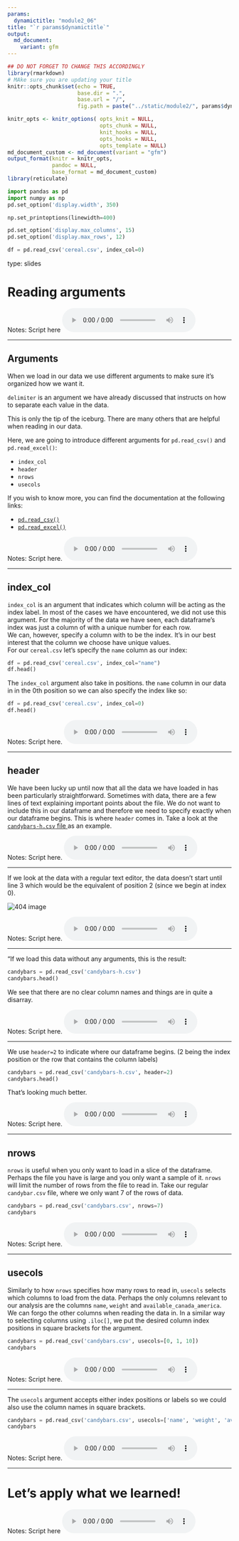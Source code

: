 ```yaml
---
params:
  dynamictitle: "module2_06"
title: "`r params$dynamictitle`"
output: 
  md_document:
    variant: gfm
---
```



```r
## DO NOT FORGET TO CHANGE THIS ACCORDINGLY 
library(rmarkdown)
# MAke sure you are updating your title 
knitr::opts_chunk$set(echo = TRUE,
                      base.dir = ".", 
                      base.url = "/",
                      fig.path = paste("../static/module2/", params$dynamictitle,"/", sep = ""))

knitr_opts <- knitr_options( opts_knit = NULL,
                             opts_chunk = NULL,
                             knit_hooks = NULL,
                             opts_hooks = NULL,
                             opts_template = NULL)
md_document_custom <- md_document(variant = "gfm")
output_format(knitr = knitr_opts,
              pandoc = NULL,
              base_format = md_document_custom)
library(reticulate)

```


```python
import pandas as pd
import numpy as np
pd.set_option('display.width', 350)

np.set_printoptions(linewidth=400)

pd.set_option('display.max_columns', 15)
pd.set_option('display.max_rows', 12)

df = pd.read_csv('cereal.csv', index_col=0)
```


type: slides

# Reading arguments

Notes: Script here
<html>
<audio controls >
  <source src="/placeholder_audio.mp3" />
</audio></html>

---

## Arguments 

When we load in our data we use different arguments to make sure it's organized how we want it. 

`delimiter` is an argument we have already discussed that instructs on how to separate each value in the data. 

This is only the tip of the iceburg.  There are many others that are helpful when reading in our data. 

Here, we are going to introduce different arguments for `pd.read_csv()` and `pd.read_excel()`: 

- `index_col`
- `header`
- `nrows`
- `usecols`

If you wish to know more, you can find the documentation at the following links:

- <a href="https://pandas.pydata.org/pandas-docs/stable/reference/api/pandas.read_csv.html" target="_blank">`pd.read_csv()`</a>
- <a href="https://pandas.pydata.org/pandas-docs/stable/reference/api/pandas.read_excel.html" target="_blank">`pd.read_excel()`</a>


Notes: Script here.
<html>
<audio controls >
  <source src="/placeholder_audio.mp3" />
</audio></html>

---

## index_col

`index_col` is an argument that indicates which column will be acting as the index label. In most of the cases we have encountered, we did not use this argument.  For the majority of the data we have seen, each dataframe's index was just a column of with a unique number for each row.    
We can, however, specify a column with to be the index. It's in our best interest that the column we choose have unique values.   
For our `cereal.csv` let's specify the `name` column as our index:

```python
df = pd.read_csv('cereal.csv', index_col="name")
df.head()
```

The `index_col` argument also take in positions. the `name` column in our data in in the 0th position so we can also specify the index like so:

```python
df = pd.read_csv('cereal.csv', index_col=0)
df.head()
```



Notes: Script here.
<html>
<audio controls >
  <source src="/placeholder_audio.mp3" />
</audio></html>

---

## header

We have been lucky up until now that all the data we have loaded in has been particularly straightforward.  Sometimes with data, there are a few lines of text explaining important points about the file.  We do not want to include this in our dataframe and therefore we need to specify exactly when our dataframe begins.  This is where `header` comes in. 
Take a look at the <a href="https://github.com/UBC-MDS/MCL-DSCI-511-programming-in-python/blob/master/slides/candybars-h.csv" target="_blank">`candybars-h.csv` file </a> as an example.



Notes: Script here.
<html>
<audio controls >
  <source src="/placeholder_audio.mp3" />
</audio></html>

---
 
If we look at the data with a regular text editor, the data doesn't start until line 3 which would be the equivalent of position 2 (since we begin at index 0).

<img src='/module2/header_textedit.png'  alt="404 image"/>


Notes: Script here.
<html>
<audio controls >
  <source src="/placeholder_audio.mp3" />
</audio></html>

---

"If we load this data without any arguments, this is the result:

```python
candybars = pd.read_csv('candybars-h.csv')
candybars.head()
```

We see that there are no clear column names and things are in quite a disarray. 

Notes: Script here.
<html>
<audio controls >
  <source src="/placeholder_audio.mp3" />
</audio></html>

---

We use `header=2` to indicate where our dataframe begins. (2 being the index position or the row that contains the column labels)

```python
candybars = pd.read_csv('candybars-h.csv', header=2)
candybars.head()
```

That's looking much better. 

Notes: Script here.
<html>
<audio controls >
  <source src="/placeholder_audio.mp3" />
</audio></html>

---

## nrows

`nrows` is useful when you only want to load in a slice of the dataframe.  Perhaps the file you have is large and you only want a sample of it.  `nrows` will limit the number of rows from the file to read in. 
Take our regular `candybar.csv` file, where we only want 7 of the rows of data. 

```python
candybars = pd.read_csv('candybars.csv', nrows=7)
candybars
```


Notes: Script here.
<html>
<audio controls >
  <source src="/placeholder_audio.mp3" />
</audio></html>

---

## usecols

Similarly to how `nrows` specifies how many rows to read in, `usecols` selects which columns to load from the data.  Perhaps the only columns relevant to our analysis are the columns `name`, `weight` and `available_canada_america`.  We can forgo the other columns when reading the data in. 
In a similar way to selecting columns using `.iloc[]`, we put the desired column index positions in square brackets for the argument. 

```python
candybars = pd.read_csv('candybars.csv', usecols=[0, 1, 10])
candybars
```

Notes: Script here.
<html>
<audio controls >
  <source src="/placeholder_audio.mp3" />
</audio></html>

---

The `usecols` argument accepts either index positions or labels so we could also use the column names in square brackets.

```python
candybars = pd.read_csv('candybars.csv', usecols=['name', 'weight', 'available_canada_america'])
candybars
```



Notes: Script here.
<html>
<audio controls >
  <source src="/placeholder_audio.mp3" />
</audio></html>

---

# Let’s apply what we learned!

Notes: Script here
<html>
<audio controls >
  <source src="/placeholder_audio.mp3" />
</audio></html>

